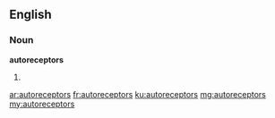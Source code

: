 ==English==

===Noun===
'''autoreceptors'''

# {{plural of|autoreceptor}}

[[ar:autoreceptors]]
[[fr:autoreceptors]]
[[ku:autoreceptors]]
[[mg:autoreceptors]]
[[my:autoreceptors]]